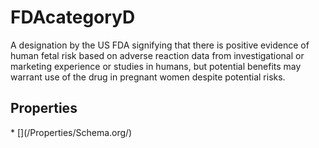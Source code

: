 
# FDAcategoryD

A designation by the US FDA signifying that there is positive evidence of human fetal risk based on adverse reaction data from investigational or marketing experience or studies in humans, but potential benefits may warrant use of the drug in pregnant women despite potential risks.

## Properties

<Grid>
* [](/Properties/Schema.org/)

</Grid>


